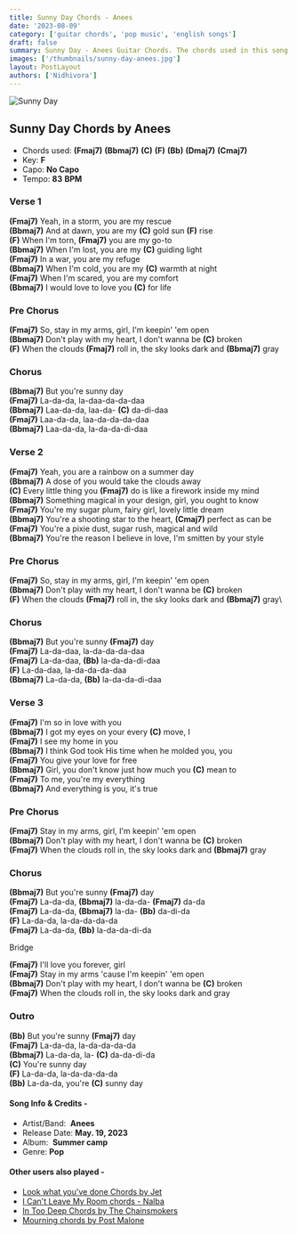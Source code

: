 ```yaml
---
title: Sunny Day Chords - Anees
date: '2023-08-09'
category: ['guitar chords', 'pop music', 'english songs']
draft: false
summary: Sunny Day - Anees Guitar Chords. The chords used in this song are (Fmaj7) (Bbmaj7) (C) (F) (Bb) (Dmaj7) (Cmaj7). The key of this song is F major.
images: ['/thumbnails/sunny-day-anees.jpg']
layout: PostLayout
authors: ['Nidhivora']
---
```


![Sunny Day](/thumbnails/sunny-day-anees.jpg) 

## Sunny Day Chords by Anees

- Chords used: **(Fmaj7)** **(Bbmaj7)** **(C)** **(F)** **(Bb)** **(Dmaj7)** **(Cmaj7)**
- Key: **F**
- Capo: **No Capo**
- Tempo: **83** **BPM**

### Verse 1

**(Fmaj7)** Yeah, in a storm, you are my rescue\
**(Bbmaj7)** And at dawn, you are my **(C)** gold sun **(F)** rise\
**(F)** When I'm torn, **(Fmaj7)** you are my go-to\
**(Bbmaj7)** When I'm lost, you are my **(C)** guiding light\
**(Fmaj7)** In a war, you are my refuge\
**(Bbmaj7)** When I'm cold, you are my **(C)** warmth at night\
**(Fmaj7)** When I'm scared, you are my comfort\
**(Bbmaj7)** I would love to love you **(C)** for life

### Pre Chorus

**(Fmaj7)** So, stay in my arms, girl, I'm keepin' 'em open\
**(Bbmaj7)** Don't play with my heart, I don't wanna be **(C)** broken\
**(F)** When the clouds **(Fmaj7)** roll in, the sky looks dark and **(Bbmaj7)** gray

### Chorus

**(Bbmaj7)** But you're sunny day\
**(Fmaj7)** La-da-da, la-daa-da-da-daa\
**(Bbmaj7)** Laa-da-da, laa-da- **(C)** da-di-daa\
**(Fmaj7)** Laa-da-da, laa-da-da-da-daa\
**(Bbmaj7)** Laa-da-da, la-da-da-di-daa

### Verse 2

**(Fmaj7)** Yeah, you are a rainbow on a summer day\
**(Bbmaj7)** A dose of you would take the clouds away\
**(C)** Every little thing you **(Fmaj7)** do is like a firework inside my mind\
**(Bbmaj7)** Something magical in your design, girl, you ought to know\
**(Fmaj7)** You're my sugar plum, fairy girl, lovely little dream\
**(Bbmaj7)** You're a shooting star to the heart, **(Cmaj7)** perfect as can be\
**(Fmaj7)** You're a pixie dust, sugar rush, magical and wild\
**(Bbmaj7)** You're the reason I believe in love, I'm smitten by your style

### Pre Chorus

**(Fmaj7)** So, stay in my arms, girl, I'm keepin' 'em open\
**(Bbmaj7)** Don't play with my heart, I don't wanna be **(C)** broken\
**(F)** When the clouds **(Fmaj7)** roll in, the sky looks dark and **(Bbmaj7)** gray\

### Chorus

**(Bbmaj7)** But you're sunny **(Fmaj7)** day\
**(Fmaj7)** La-da-daa, la-da-da-da-daa\
**(Fmaj7)** La-da-daa, **(Bb)** la-da-da-di-daa\
**(F)** La-da-daa, la-da-da-da-daa\
**(Bbmaj7)** La-da-da, **(Bb)** la-da-da-di-daa

### Verse 3

**(Fmaj7)** I'm so in love with you\
**(Bbmaj7)** I got my eyes on your every **(C)** move, I\
**(Fmaj7)** I see my home in you\
**(Bbmaj7)** I think God took His time when he molded you, you\
**(Fmaj7)** You give your love for free\
**(Bbmaj7)** Girl, you don't know just how much you **(C)** mean to\
**(Fmaj7)** To me, you're my everything\
**(Bbmaj7)** And everything is you, it's true

### Pre Chorus

**(Fmaj7)** Stay in my arms, girl, I'm keepin' 'em open\
**(Bbmaj7)** Don't play with my heart, I don't wanna be **(C)** broken\
**(Fmaj7)** When the clouds roll in, the sky looks dark and **(Bbmaj7)** gray

### Chorus

**(Bbmaj7)** But you're sunny **(Fmaj7)** day\
**(Fmaj7)** La-da-da, **(Bbmaj7)** la-da-da- **(Fmaj7)** da-da\
**(Fmaj7)** La-da-da, **(Bbmaj7)** la-da- **(Bb)** da-di-da\
**(F)** La-da-da, la-da-da-da-da\
**(Fmaj7)** La-da-da, **(Bb)** la-da-da-di-da

Bridge

**(Fmaj7)** I'll love you forever, girl\
**(Fmaj7)** Stay in my arms 'cause I'm keepin' 'em open\
**(Bbmaj7)** Don't play with my heart, I don't wanna be **(C)** broken\
**(Fmaj7)** When the clouds roll in, the sky looks dark and gray

### Outro

**(Bb)** But you're sunny **(Fmaj7)** day\
**(Fmaj7)** La-da-da, la-da-da-da-da\
**(Bbmaj7)** La-da-da, la- **(C)** da-da-di-da\
**(C)** You're sunny day\
**(F)** La-da-da, la-da-da-da-da\
**(Bb)** La-da-da, you're **(C)** sunny day

#### Song Info & Credits -

- Artist/Band:  **Anees**
- Release Date: **May. 19, 2023**
- Album:  **Summer camp**
- Genre: **Pop**

#### Other users also played -

- [Look what you've done Chords by Jet](https://www.chordsco.com/chords/look-what-youve-done-chords-by-jet)
- [I Can't Leave My Room chords - ​Nalba](https://www.chordsco.com/chords/i-cant-leave-my-room-chords-nalba)
- [In Too Deep Chords by The Chainsmokers](https://www.chordsco.com/chords/in-too-deep-chords-by-the-chainsmokers)
- [Mourning chords by Post Malone](https://www.chordsco.com/chords/mourning-chords-by-post-malone)
